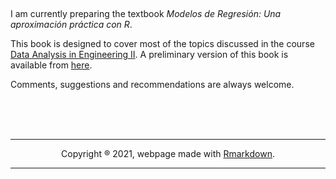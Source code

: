 <br>

I am currently preparing the textbook _Modelos de Regresión: Una aproximación práctica con R_. 

This book is designed to cover most of the topics discussed in the course [Data Analysis in Engineering II](https://jivelez.github.io/teaching.html). A preliminary version of this book is available from [here](https://jivelez.github.io/book-adii/). 

Comments, suggestions and recommendations are always welcome. 


<center>
<br><br><br>
<hr>
Copyright ® 2021, webpage made with [Rmarkdown](https://rmarkdown.rstudio.com/).
<hr>
</center>
